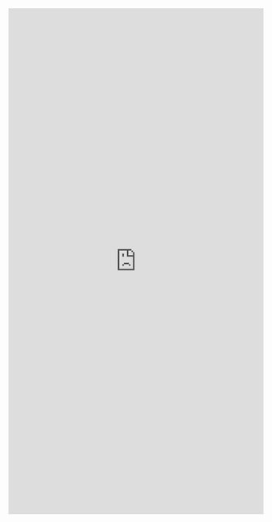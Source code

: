 <!---Units and Calculations-->

<iframe id="learnR" src="http://bser2.bse.vt.edu:3838/units-and-calculations/" style="border: 0px solid black; width: 100%; min-height: 1000px"></iframe>


